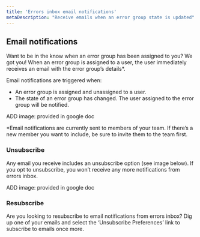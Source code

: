 ```yaml
---
title: 'Errors inbox email notifications'
metaDescription: "Receive emails when an error group state is updated"
---
```


## Email notifications 

Want to be in the know when an error group has been assigned to you? We got you! When an error group is assigned to a user, the user immediately receives an email with the error group’s details*.

Email notifications are triggered when: 

  * An error group is assigned and unassigned to a user.
  * The state of an error group has changed. The user assigned to the error group will be notified.

ADD image: provided in google doc  
  
  
 *Email notifications are currently sent to members of your team. If there’s a new member you want to include, be sure to invite them to the team first. 
  
### Unsubscribe 

Any email you receive includes an unsubscribe option (see image below). If you opt to unsubscribe, you won’t receive any more notifications from errors inbox. 

ADD image: provided in google doc  

### Resubscribe
Are you looking to resubscribe to email notifications from errors inbox? Dig up one of your emails and select the ‘Unsubscribe Preferences’ link to subscribe to emails once more. 


